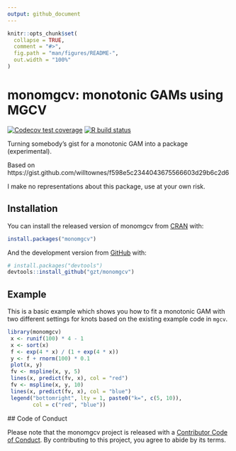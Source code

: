```yaml
---
output: github_document
---
```


<!-- README.md is generated from README.Rmd. Please edit that file -->

```r
knitr::opts_chunk$set(
  collapse = TRUE,
  comment = "#>",
  fig.path = "man/figures/README-",
  out.width = "100%"
)
```

# monomgcv: monotonic GAMs using MGCV

<!-- badges: start -->
[![Codecov test coverage](https://codecov.io/gh/gzt/monomgcv/branch/master/graph/badge.svg)](https://codecov.io/gh/gzt/monomgcv?branch=master)
[![R build status](https://github.com/gzt/monomgcv/workflows/R-CMD-check/badge.svg)](https://github.com/gzt/monomgcv/actions)
<!-- badges: end -->

Turning somebody's gist for a monotonic GAM into a package (experimental).

Based on https://gist.github.com/willtownes/f598e5c2344043675566603d29b6c2d6

I make no representations about this package, use at your own risk.

## Installation

You can install the released version of monomgcv from [CRAN](https://CRAN.R-project.org) with:

``` r
install.packages("monomgcv")
```

And the development version from [GitHub](https://github.com/) with:

``` r
# install.packages("devtools")
devtools::install_github("gzt/monomgcv")
```
## Example

This is a basic example which shows you how to fit a monotonic GAM with two different 
settings for knots based on the existing example code in `mgcv`.

```r
library(monomgcv)
 x <- runif(100) * 4 - 1
 x <- sort(x)
 f <- exp(4 * x) / (1 + exp(4 * x))
 y <- f + rnorm(100) * 0.1
 plot(x, y)
 fv <- mspline(x, y, 5)
 lines(x, predict(fv, x), col = "red")
 fv <- mspline(x, y, 10)
 lines(x, predict(fv, x), col = "blue")
 legend("bottomright", lty = 1, paste0("k=", c(5, 10)),
        col = c("red", "blue"))
```

  ## Code of Conduct
  
  Please note that the monomgcv project is released with a 
  [Contributor Code of Conduct](https://contributor-covenant.org/version/2/0/CODE_OF_CONDUCT.html). 
  By contributing to this project, you agree to abide by its terms.
